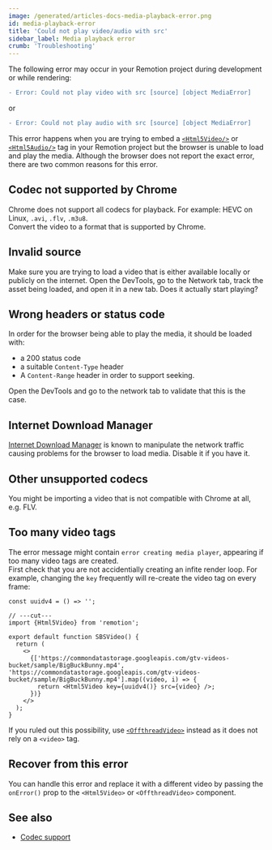 ```yaml
---
image: /generated/articles-docs-media-playback-error.png
id: media-playback-error
title: 'Could not play video/audio with src'
sidebar_label: Media playback error
crumb: 'Troubleshooting'
---
```


The following error may occur in your Remotion project during development or while rendering:

```diff
- Error: Could not play video with src [source] [object MediaError]
```

or

```diff
- Error: Could not play audio with src [source] [object MediaError]
```

This error happens when you are trying to embed a [`<Html5Video/>`](/docs/html5-video) or [`<Html5Audio/>`](/docs/html5-audio) tag in your Remotion project but the browser is unable to load and play the media. Although the browser does not report the exact error, there are two common reasons for this error.

## Codec not supported by Chrome

Chrome does not support all codecs for playback. For example: HEVC on Linux, `.avi`, `.flv`, `.m3u8`.  
Convert the video to a format that is supported by Chrome.

## Invalid source

Make sure you are trying to load a video that is either available locally or publicly on the internet. Open the DevTools, go to the Network tab, track the asset being loaded, and open it in a new tab. Does it actually start playing?

## Wrong headers or status code

In order for the browser being able to play the media, it should be loaded with:

- a 200 status code
- a suitable `Content-Type` header
- A `Content-Range` header in order to support seeking.

Open the DevTools and go to the network tab to validate that this is the case.

## Internet Download Manager

[Internet Download Manager](https://www.internetdownloadmanager.com/) is known to manipulate the network traffic causing problems for the browser to load media. Disable it if you have it.

## Other unsupported codecs

You might be importing a video that is not compatible with Chrome at all, e.g. FLV.

## Too many video tags

The error message might contain `error creating media player`, appearing if too many video tags are created.  
First check that you are not accidentially creating an infite render loop. For example, changing the `key` frequently will re-create the video tag on every frame:

```tsx twoslash
const uuidv4 = () => '';

// ---cut---
import {Html5Video} from 'remotion';

export default function SBSVideo() {
  return (
    <>
      {['https://commondatastorage.googleapis.com/gtv-videos-bucket/sample/BigBuckBunny.mp4', 'https://commondatastorage.googleapis.com/gtv-videos-bucket/sample/BigBuckBunny.mp4'].map((video, i) => {
        return <Html5Video key={uuidv4()} src={video} />;
      })}
    </>
  );
}
```

If you ruled out this possibility, use [`<OffthreadVideo>`](/docs/offthreadvideo) instead as it does not rely on a `<video>` tag.

## Recover from this error<AvailableFrom v="3.3.89" />

You can handle this error and replace it with a different video by passing the `onError()` prop to the `<Html5Video>` or `<OffthreadVideo>` component.

## See also

- [Codec support](/docs/config#setbrowserexecutable)
